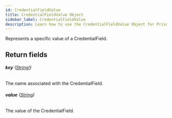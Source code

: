 ```yaml
---
id: CredentialFieldValue
title: CredentialFieldValue Object
sidebar_label: CredentialFieldValue
description: Learn how to use the CredentialFieldValue Object for Prismatic's API.
---
```


Represents a specific value of a CredentialField.

## Return fields

###### <b>key</b> ([String!](api/schema/scalar/String.mdx))

The name associated with the CredentialField.

###### <b>value</b> ([String](api/schema/scalar/String.mdx))

The value of the CredentialField.
